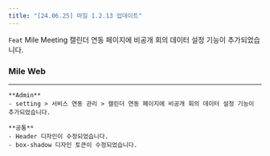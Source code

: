 ```yaml
---
title: "[24.06.25] 마일 1.2.13 업데이트"
---
```


<Note>

`Feat` Mile Meeting 캘린더 연동 페이지에 비공개 회의 데이터 설정 기능이 추가되었습니다.

</Note>

### Mile Web

---

    **Admin**
    - setting > 서비스 연동 관리 > 캘린더 연동 페이지에 비공개 회의 데이터 설정 기능이 추가되었습니다.

    **공통**
    - Header 디자인이 수정되었습니다.
    - box-shadow 디자인 토큰이 수정되었습니다.
